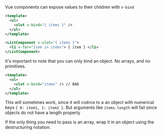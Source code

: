 
Vue components can expose values to their children with `v-bind`

```xml
<template>
  <ul>
    <slot v-bind="{ items }" />
  </ul>
</template>
```

```xml
<ListComponent v-slot="{ items }">
  <li v-for="item in items"> { item } </li>
</ListComponent>
```

It's important to note that you can only bind an object. No arrays, and no primitives.

```xml
<template>
  <ul>
    <slot v-bind="items" /> // BAD
  </ul>
</template>
```

This will sometimes work, since it will coërce to a an object with numerical keys `{ 0: item1, 1: item2 }`. But arguments like `items.length` will fail since objects do not have a length property

If the only thing you need to pass is an array, wrap it in an object using the destructuring notation.
